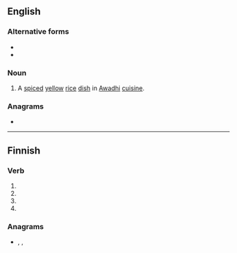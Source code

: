 ==English==

===Alternative forms===
* {{l|en|tehri}}
* {{l|en|tehari}}

===Noun===
{{en-noun|-}}

# A [[spiced]] [[yellow]] [[rice]] [[dish]] in [[Awadhi]] [[cuisine]].

===Anagrams===
* {{anagrams|en|Harti|Thira|Thíra|airth|thair}}

----

==Finnish==

===Verb===
{{head|fi|verb form}}

# {{fi-form of|tahria|pr=third-person|pl=singular|mood=indicative|tense=past}}
# {{fi-form of|tahria|mood=indicative|tense=present connegative}}
# {{fi-form of|tahria|pr=second-person|pl=singular|mood=imperative|tense=present}}
# {{fi-form of|tahria|pr=second-person|pl=singular|mood=imperative|tense=present connegative}}

===Anagrams===
* {{l|fi|ihrat}}, {{l|fi|rahit}}, {{l|fi|rahti}}